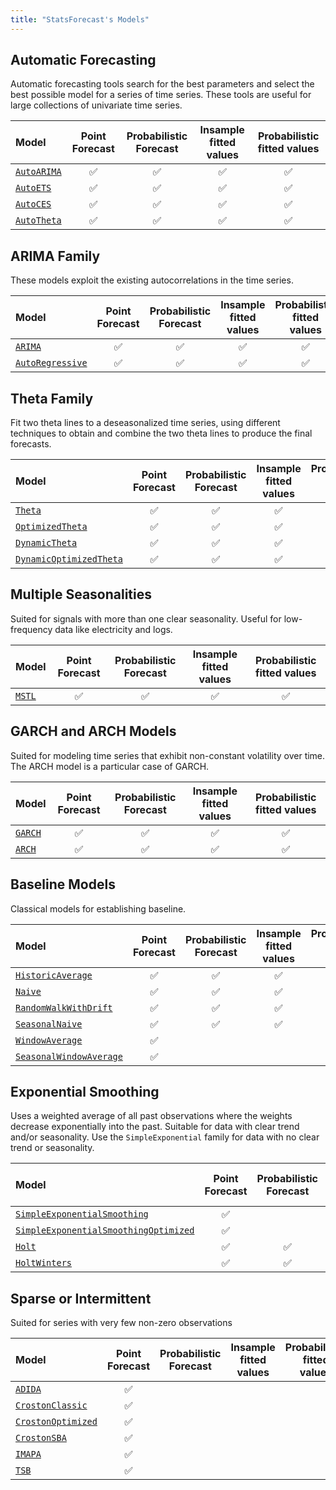 ```yaml
---
title: "StatsForecast's Models"
---
```


## Automatic Forecasting

Automatic forecasting tools search for the best parameters and select
the best possible model for a series of time series. These tools are
useful for large collections of univariate time series.

| Model                                       | Point Forecast | Probabilistic Forecast | Insample fitted values | Probabilistic fitted values |
|:-----|:----------:|:----------------:|:---------------:|:--------------------:|
| [`AutoARIMA`](../../models#class-autoarima) |       ✅       |           ✅           |           ✅           |             ✅              |
| [`AutoETS`](../../models#class-autoets)     |       ✅       |           ✅           |           ✅           |             ✅              |
| [`AutoCES`](../../models#class-autoces)     |       ✅       |           ✅           |           ✅           |             ✅              |
| [`AutoTheta`](../../models#class-autotheta) |       ✅       |           ✅           |           ✅           |             ✅              |

## ARIMA Family

These models exploit the existing autocorrelations in the time series.

| Model                                                 | Point Forecast | Probabilistic Forecast | Insample fitted values | Probabilistic fitted values |
|:-----|:----------:|:----------------:|:---------------:|:--------------------:|
| [`ARIMA`](../../models#class-arima)                   |       ✅       |           ✅           |           ✅           |             ✅              |
| [`AutoRegressive`](../../models#class-autoregressive) |       ✅       |           ✅           |           ✅           |             ✅              |

## Theta Family

Fit two theta lines to a deseasonalized time series, using different
techniques to obtain and combine the two theta lines to produce the
final forecasts.

| Model                                                               | Point Forecast | Probabilistic Forecast | Insample fitted values | Probabilistic fitted values |
|:-----|:----------:|:----------------:|:---------------:|:--------------------:|
| [`Theta`](../../models#class-theta)                                 |       ✅       |           ✅           |           ✅           |             ✅              |
| [`OptimizedTheta`](../../models#class-optimizedtheta)               |       ✅       |           ✅           |           ✅           |             ✅              |
| [`DynamicTheta`](../../models#class-dynamictheta)                   |       ✅       |           ✅           |           ✅           |             ✅              |
| [`DynamicOptimizedTheta`](../../models#class-dynamicoptimizedtheta) |       ✅       |           ✅           |           ✅           |             ✅              |

## Multiple Seasonalities

Suited for signals with more than one clear seasonality. Useful for
low-frequency data like electricity and logs.

| Model                             | Point Forecast | Probabilistic Forecast | Insample fitted values | Probabilistic fitted values |
|:-----|:----------:|:----------------:|:---------------:|:--------------------:|
| [`MSTL`](../../models#class-mstl) |       ✅       |           ✅           |           ✅           |             ✅              |

## GARCH and ARCH Models

Suited for modeling time series that exhibit non-constant volatility
over time. The ARCH model is a particular case of GARCH.

| Model                               | Point Forecast | Probabilistic Forecast | Insample fitted values | Probabilistic fitted values |
|:-----|:----------:|:----------------:|:---------------:|:--------------------:|
| [`GARCH`](../../models#class-garch) |       ✅       |           ✅           |           ✅           |             ✅              |
| [`ARCH`](../../models#class-arch)   |       ✅       |           ✅           |           ✅           |             ✅              |

## Baseline Models

Classical models for establishing baseline.

| Model                                                               | Point Forecast | Probabilistic Forecast | Insample fitted values | Probabilistic fitted values |
|:-----|:----------:|:----------------:|:---------------:|:--------------------:|
| [`HistoricAverage`](../../models#class-historicaverage)             |       ✅       |           ✅           |           ✅           |             ✅              |
| [`Naive`](../../models#class-naive)                                 |       ✅       |           ✅           |           ✅           |             ✅              |
| [`RandomWalkWithDrift`](../../models#class-randomwalkwithdrift)     |       ✅       |           ✅           |           ✅           |             ✅              |
| [`SeasonalNaive`](../../models#class-seasonalnaive)                 |       ✅       |           ✅           |           ✅           |             ✅              |
| [`WindowAverage`](../../models#class-windowaverage)                 |       ✅       |                        |                        |                             |
| [`SeasonalWindowAverage`](../../models#class-seasonalwindowaverage) |       ✅       |                        |                        |                             |

## Exponential Smoothing

Uses a weighted average of all past observations where the weights
decrease exponentially into the past. Suitable for data with clear trend
and/or seasonality. Use the `SimpleExponential` family for data with no
clear trend or seasonality.

| Model                                                                                           | Point Forecast | Probabilistic Forecast | Insample fitted values | Probabilistic fitted values |
|:-----|:----------:|:----------------:|:---------------:|:--------------------:|
| [`SimpleExponentialSmoothing`](../../models#class-simpleexponentialsmoothing)                   |       ✅       |                        |                        |                             |
| [`SimpleExponentialSmoothingOptimized`](../../models#class-simpleexponentialsmoothingoptimized) |       ✅       |                        |                        |                             |
| [`Holt`](../../models#class-holt)                                                               |       ✅       |           ✅           |           ✅           |             ✅              |
| [`HoltWinters`](../../models#class-holtwinters)                                                 |       ✅       |           ✅           |           ✅           |             ✅              |

## Sparse or Intermittent

Suited for series with very few non-zero observations

| Model                                                     | Point Forecast | Probabilistic Forecast | Insample fitted values | Probabilistic fitted values |
|:-----|:----------:|:----------------:|:---------------:|:--------------------:|
| [`ADIDA`](../../models#class-adida)                       |       ✅       |                        |                        |                             |
| [`CrostonClassic`](../../models#class-crostonclassic)     |       ✅       |                        |                        |                             |
| [`CrostonOptimized`](../../models#class-crostonoptimized) |       ✅       |                        |                        |                             |
| [`CrostonSBA`](../../models#class-crostonsba)             |       ✅       |                        |                        |                             |
| [`IMAPA`](../../models#class-imapa)                       |       ✅       |                        |                        |                             |
| [`TSB`](../../models#class-tsb)                           |       ✅       |                        |                        |                             |

